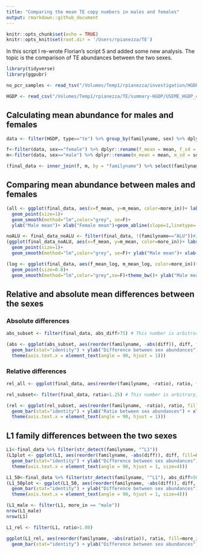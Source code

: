 ```yaml
---
title: "Comparing the mean TE copy numbers in males and females"
output: rmarkdown::github_document
---
```


```r
knitr::opts_chunk$set(echo = TRUE)
knitr::opts_knit$set(root.dir = '/Users/rpianezza/TE')
```

In this script I re-wrote Florian's script 5 and added some new analysis. The topic is the comparison of TE abundances between the two sexes.
```r
library(tidyverse)
library(ggpubr)

no_pcr_samples <- read_tsv("/Volumes/Temp1/rpianezza/investigation/HGDP-no-PCR/HGDP-only-pcr-free-samples.tsv", col_names = ("ID"))

HGDP <- read_csv("/Volumes/Temp1/rpianezza/TE/summary-HGDP/USEME_HGDP_complete_reflib6.2_mq10_batchinfo_cutoff0.01.txt", col_names = c("ID","pop","sex","country","type","familyname","length","reads","copynumber","batch"), skip=1) %>% type_convert() %>% filter(ID %in% no_pcr_samples$ID)
```

## Calculating mean abundance for males and females

```r
data <- filter(HGDP, type=="te") %>% group_by(familyname, sex) %>% dplyr::summarise(sd=sd(copynumber), mean=mean(copynumber))

f<-filter(data, sex=="female") %>% dplyr::rename(f_mean = mean, f_sd = sd)
m<-filter(data, sex=="male") %>% dplyr::rename(m_mean = mean, m_sd = sd)

(final_data <- inner_join(f, m, by = "familyname") %>% select(familyname, f_mean, m_mean, f_sd, m_sd) %>% mutate(f_mean_log=log(f_mean), m_mean_log=log(m_mean), diff=m_mean-f_mean, abs_diff=abs(diff), ratio=case_when(diff>=0 ~ m_mean/f_mean, diff<0 ~ f_mean/m_mean), more_in=case_when(diff>=0 ~ "male", diff<0 ~ "female")) %>% arrange(desc(ratio)) %>% mutate(familyname=fct_reorder(familyname,ratio)))
```

## Comparing mean abundance between males and females

```r
(all <- ggplot(final_data, aes(x=f_mean, y=m_mean, color=more_in))+ labs(color = "More abundant in:") +
  geom_point(size=1)+
  geom_smooth(method="lm",color="grey", se=F)+ 
  ylab("Male mean")+ xlab("Female mean")+geom_abline(slope=1,linetype='dashed')+theme_bw())

noALU <- final_data_noALU <- filter(final_data, !(familyname=="ALU"))#, !(familyname=="ALR1"), !(familyname=="HSATI"))
(ggplot(final_data_noALU, aes(x=f_mean, y=m_mean, color=more_in))+ labs(color = "More abundant in:") +
  geom_point(size=1)+
  geom_smooth(method="lm",color="grey", se=F)+ ylab("Male mean")+ xlab("Female mean")+geom_abline(slope=1,linetype='dashed')+theme_bw())

(log <- ggplot(final_data, aes(f_mean_log, m_mean_log, color=more_in))+ labs(color = "More abundant in:") +
  geom_point(size=0.8)+
  geom_smooth(method="lm",color="grey",se=F)+theme_bw()+ ylab("Male mean (log)")+ xlab("Female mean (log)"))
```

## Relative and absolute mean differences between the sexes

### Absolute differences

```r
abs_subset <- filter(final_data, abs_diff>75) # This number is arbitrary, feel free to look at more/less TEs in the plot

(abs <- ggplot(abs_subset, aes(reorder(familyname, -abs(diff)), diff, fill=more_in)) + labs(fill = "More abundant in:") +
  geom_bar(stat="identity") + ylab("Difference between sex abundances") + xlab("Repetitive sequence families") +
  theme(axis.text.x = element_text(angle = 90, hjust = 1)))
```

### Relative differences

```r
rel_all <- ggplot(final_data, aes(reorder(familyname, -ratio), ratio, fill=more_in)) + labs(fill = "More abundant in:")+geom_bar(stat="identity") + ylab("Ratio between sex abundances") + xlab("Repetitive sequence families") + theme(axis.text.x=element_blank())

rel_subset<- filter(final_data, ratio>1.25) # This number is arbitrary, feel free to look at more/less TEs in the plot

(rel <- ggplot(rel_subset, aes(reorder(familyname, -ratio), ratio, fill=more_in)) + labs(fill = "More abundant in:") +
  geom_bar(stat="identity") + ylab("Ratio between sex abundances") + xlab("Repetitive sequence families") +
  theme(axis.text.x = element_text(angle = 90, hjust = 1)))
```

## L1 family differences between the two sexes

```r
L1<-final_data %>% filter(str_detect(familyname, "^L1"))
(L1plot <- ggplot(L1, aes(reorder(familyname, -abs(diff)), diff, fill=more_in)) + labs(fill = "More abundant in:") +
  geom_bar(stat="identity") + ylab("Difference between sex abundances") + xlab("LINE-1 subfamilies") +
  theme(axis.text.x = element_text(angle = 90, hjust = 1, size=4)))

L1_50<-final_data %>% filter(str_detect(familyname, "^L1"), abs_diff>50)
(L1_50plot <- ggplot(L1_50, aes(reorder(familyname, -abs(diff)), diff, fill=more_in)) + labs(fill = "More abundant in:") +
  geom_bar(stat="identity") + ylab("Difference between sex abundances") + xlab("LINE-1 subfamilies") +
  theme(axis.text.x = element_text(angle = 90, hjust = 1, size=4)))

(L1_male <- filter(L1, more_in == "male"))
nrow(L1_male)
nrow(L1)
```


```r
L1_rel <- filter(L1, ratio>1.08)

ggplot(L1_rel, aes(reorder(familyname, -abs(ratio)), ratio, fill=more_in)) + labs(fill = "More abundant in:") +
  geom_bar(stat="identity") + ylab("Difference between sex abundances") + xlab("Repetitive sequence families")
```
